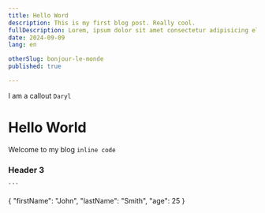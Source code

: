 ```yaml
---
title: Hello Word
description: This is my first blog post. Really cool.
fullDescription: Lorem, ipsum dolor sit amet consectetur adipisicing elit. Facere rem, optio doloribus ratione eum harum accusamus alias officia rerum architecto laboriosam! Aperiam recusandae numquam quo facilis accusantium ut reiciendis incidunt.
date: 2024-09-09
lang: en

otherSlug: bonjour-le-monde
published: true

---
```



<Callout type="danger">I am a callout</Callout>
<Code>Daryl</Code>
# Hello World

Welcome to my blog `inline code` 

### Header 3
 	```
{
  "firstName": "John",
  "lastName": "Smith",
  "age": 25
}
